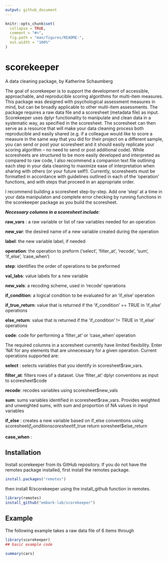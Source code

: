 ```yaml
---
output: github_document
---
```


<!-- README.md is generated from README.Rmd. Please edit that file -->

```r
knitr::opts_chunk$set(
  collapse = TRUE,
  comment = "#>",
  fig.path = "man/figures/README-",
  out.width = "100%"
)
```

# scorekeeper

<!-- badges: start -->

<!-- badges: end -->

A data cleaning package, by Katherine Schaumberg

The goal of scorekeeper is to support the development of accessible, approachable, and reproducible scoring algorithms for multi-item measures. This package was designed with psychological assessment measures in mind, but can be broadly applicable to other multi-item assessments. The package requires a raw data file and a scoresheet (metadata file) as input. Scorekeeper uses dplyr functionality to manipulate and clean data in a systematic way, as specified in the scoresheet. The scoresheet can then serve as a resource that will make your data cleaning process both reproducible and easily shared (e.g. if a colleague would like to score a measure in the same way that you did for their project on a different sample, you can send or post your scoresheet and it should easily replicate your scoring algorithm -- no need to send or post additional code). While scoresheets are structured to be more easily developed and interpreted as compared to raw code, I also recommend a companion text file outlining each step in your data cleaning to maximize ease of interpretation when sharing with others (or your future self!). Currently, scoresheets must be formatted in accordance with guidelines outlined in each of the 'operation' functions, and with steps that proceed in an appropriate order. 

I recommend building a scoresheet step-by-step. Add one 'step' at a time in your data manipulaton and complete error checking by running functions in the scorekeeper package as you build the scoresheet. 

***Necessary columns in a scoresheet include***: 

**raw_vars** : a raw variable or list of raw variables needed for an operation

**new_var**: the desired name of a new variable created during the operation

**label**: the new variable label, if needed

**operation**: the operation to preform ('select', 'filter_at', 'recode', 'sum', 'if_else', 'case_when') 

**step**: identifies the order of operations to be preformed

**val_labs**: value labels for a new variable 

**new_vals**: a recoding scheme, used in 'recode' operations

**if_condition**: a logical condition to be evaluated for an 'if_else' operation

**if_true_return**: value that is returned if the 'if_condition' == TRUE in 'if_else' operations

**else_return**: value that is returned if the 'if_condition' != TRUE in 'if_else' operations

**code**: code for performing a 'filter_at' or 'case_when' operation

The required columns in a scoresheet currently have limited flexibility. Enter 'NA' for any elements that are unnecessary for a given operation.  Current  operations supported are: 

**select** : selects variables that you identify in scoresheet$raw_vars. 

**filter_at**: filters rows of a dataset. Use 'filter_at' dplyr conventions as input to scoresheet$code 

**recode**: recodes variables using scoresheet$new_vals

**sum**: sums variables identified in scoresheet$raw_vars. Provides weighted and unweighted sums, with sum and proportion of NA values in input variables

**if_else** : creates a new variable based on if_else conventions using 
scoresheet$if_condition 
scoresheet$if_true return
soresheet$else_return

**case_when** : 


## Installation

Install scorekeeper from its GitHub repository. If you do not have the remotes package installed, first install the remotes package.

``` r
install.packages("remotes")
```

then install R/scorekeeper using the install_github function in remotes. 

``` r
library(remotes)
install_github("embark-lab/scorekeeper")
```

## Example

The following example takes a raw data file of 6 items through 
```r
library(scorekeeper)
## basic example code
```


```r
summary(cars)
```


```r

```

